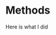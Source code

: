 Methods
================================================================================

Here is what I did